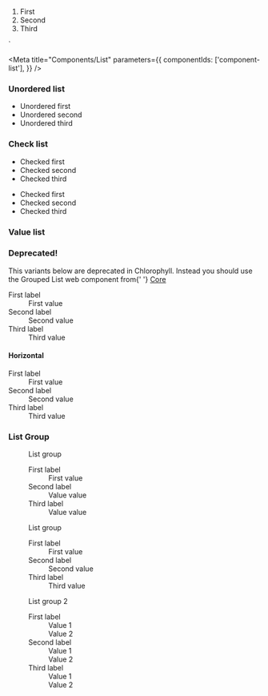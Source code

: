 
  <ol>
      <li>First</li>
      <li>Second</li>
      <li>Third</li>
  </ol>
`

<Meta
  title="Components/List"
  parameters={{
    componentIds: ['component-list'],
  }}
/>

### Unordered list

<Canvas>
  <ul>
    <li>Unordered first</li>
    <li>Unordered second</li>
    <li>Unordered third</li>
  </ul>
</Canvas>

### Check list

<Canvas>
  <ul class="check">
    <li>Checked first</li>
    <li>Checked second</li>
    <li>Checked third</li>
  </ul>
  <ul class="check primary">
    <li>Checked first</li>
    <li>Checked second</li>
    <li>Checked third</li>
  </ul>
</Canvas>

### Value list

<div role="alert" class="warning mb-7 mt-5 w-100">
  <main>
    <h3>Deprecated!</h3>
    <p>
      This variants below are deprecated in Chlorophyll. Instead you should use
      the Grouped List web component from{' '}
      <a href="https://sebgroup.github.io/green/latest/core/?path=/docs/components-grouped-list--page">
        Core
      </a>
    </p>
  </main>
</div>

<Canvas>
  <dl class="gds-list">
    <dt>First label</dt>
    <dd>First value</dd>
    <dt>Second label</dt>
    <dd>Second value</dd>
    <dt>Third label</dt>
    <dd>Third value</dd>
  </dl>
</Canvas>

#### Horizontal

<Canvas>
  <dl class="gds-list gds-list--horizontal">
    <dt>First label</dt>
    <dd>First value</dd>
    <dt>Second label</dt>
    <dd>Second value</dd>
    <dt>Third label</dt>
    <dd>Third value</dd>
  </dl>
</Canvas>

### List Group

<Canvas>
  <figure>
    <figcaption class="table-list-caption">List group</figcaption>
    <dl>
      <div>
        <dt>First label</dt>
        <dd>First value</dd>
      </div>
      <div>
        <dt>Second label</dt>
        <dd>Value value</dd>
      </div>
      <div>
        <dt>Third label</dt>
        <dd>Value value</dd>
      </div>
    </dl>
  </figure>
</Canvas>

<Canvas>
  <div>
    <figure>
      <figcaption class="table-list-caption">List group</figcaption>
      <dl>
        <div>
          <dt>First label</dt>
          <dd>First value</dd>
        </div>
        <div>
          <dt>Second label</dt>
          <dd>Second value</dd>
        </div>
        <div>
          <dt>Third label</dt>
          <dd>Third value</dd>
        </div>
      </dl>
    </figure>
    <figure>
      <figcaption class="table-list-caption">List group 2</figcaption>
      <dl>
        <div>
          <dt>First label</dt>
          <dd>Value 1</dd>
          <dd>Value 2</dd>
        </div>
        <div>
          <dt>Second label</dt>
          <dd>Value 1</dd>
          <dd>Value 2</dd>
        </div>
        <div>
          <dt>Third label</dt>
          <dd>Value 1</dd>
          <dd>Value 2</dd>
        </div>
      </dl>
    </figure>
  </div>
</Canvas>

